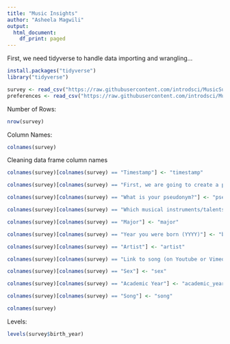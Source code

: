 ```yaml
---
title: "Music Insights"
author: "Asheela Magwili"
output:
  html_document:
    df_print: paged
---
```


First, we need tidyverse to handle data importing and wrangling...

```r
install.packages("tidyverse")
library("tidyverse")

survey <- read_csv("https://raw.githubusercontent.com/introdsci/MusicSurvey/master/music-survey.csv")
preferences <- read_csv("https://raw.githubusercontent.com/introdsci/MusicSurvey/master/preferences-survey.csv")
```

Number of Rows:
```r
nrow(survey)
```

Column Names:
```r
colnames(survey)
```

Cleaning data frame column names
```r
colnames(survey)[colnames(survey) == "Timestamp"] <- "timestamp"

colnames(survey)[colnames(survey) == "First, we are going to create a pseudonym for you to keep this survey anonymous (more or less). Which pseudonym generator would you prefer?"] <- "generator_name"

colnames(survey)[colnames(survey) == "What is your pseudonym?"] <- "pseudo_name"

colnames(survey)[colnames(survey) == "Which musical instruments/talents do you play? (Select all that apply)"] <- "musical_instrument"

colnames(survey)[colnames(survey) == "Major"] <- "major"

colnames(survey)[colnames(survey) == "Year you were born (YYYY)"] <- "birth_year"

colnames(survey)[colnames(survey) == "Artist"] <- "artist"

colnames(survey)[colnames(survey) == "Link to song (on Youtube or Vimeo)"] <- "song_link"

colnames(survey)[colnames(survey) == "Sex"] <- "sex"

colnames(survey)[colnames(survey) == "Academic Year"] <- "academic_year"

colnames(survey)[colnames(survey) == "Song"] <- "song"

colnames(survey)
```

Levels:
```r
levels(survey$birth_year)
```


